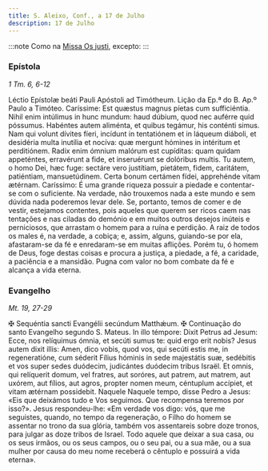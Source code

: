```yaml
---
title: S. Aleixo, Conf., a 17 de Julho
description: 17 de Julho
---
```


:::note
Como na [Missa Os justi](/missal/comum/14confessoresnaopontifices1), excepto:
:::

### Epístola

<em>1 Tm. 6, 6-12</em>

<div class="side-by-side not-content">
  <span>Léctio Epístolæ beáti Pauli Apóstoli ad Timótheum.</span>
  <span>Lição da Ep.ª do B. Ap.º Paulo a Timóteo.</span>
  <span>
    Caríssime: Est quæstus magnus píetas cum sufficiéntia. Nihil enim intúlimus
    in hunc mundum: haud dúbium, quod nec auférre quid póssumus. Habéntes autem
    aliménta, et quibus tegámur, his conténti simus. Nam qui volunt dívites
    fíeri, incídunt in tentatiónem et in láqueum diáboli, et desidéria multa
    inutília et nocíva: quæ mergunt hómines in intéritum et perditiónem. Radix
    enim ómnium malórum est cupíditas: quam quidam appeténtes, erravérunt a
    fide, et inseruérunt se dolóribus multis. Tu autem, o homo Dei, hæc fuge:
    sectáre vero justítiam, pietátem, fidem, caritátem, patiéntiam,
    mansuetúdinem. Certa bonum certámen fídei, apprehénde vitam ætérnam.
  </span>
  <span>
    Caríssimo: É uma grande riqueza possuir a piedade e contentar-se com o
    suficiente. Na verdade, não trouxemos nada a este mundo e sem dúvida nada
    poderemos levar dele. Se, portanto, temos de comer e de vestir, estejamos
    contentes, pois aqueles que querem ser ricos caem nas tentações e nas
    ciladas do demónio e em muitos outros desejos inúteis e perniciosos, que
    arrastam o homem para a ruína e perdição. A raiz de todos os males é, na
    verdade, a cobiça; e, assim, alguns, guiando-se por ela, afastaram-se da fé
    e enredaram-se em muitas aflições. Porém tu, ó homem de Deus, foge destas
    coisas e procura a justiça, a piedade, a fé, a caridade, a paciência e a
    mansidão. Pugna com valor no bom combate da fé e alcança a vida eterna.
  </span>
</div>

### Evangelho

<em>Mt. 19, 27-29</em>

<div class="side-by-side not-content">
  <span>
    <span class="cross text-red-500">✠</span> Sequéntia sancti Evangélii
    secúndum Matthǽum.
  </span>
  <span>
    <span class="cross text-red-500">✠</span> Continuação do santo Evangelho
    segundo S. Mateus.
  </span>
  <span>
    In illo témpore: Dixit Petrus ad Jesum: Ecce, nos relíquimus ómnia, et
    secúti sumus te: quid ergo erit nobis? Jesus autem dixit illis: Amen, dico
    vobis, quod vos, qui secúti estis me, in regeneratióne, cum séderit Fílius
    hóminis in sede majestátis suæ, sedébitis et vos super sedes duódecim,
    judicántes duódecim tribus Israël. Et omnis, qui relíquerit domum, vel
    fratres, aut soróres, aut patrem, aut matrem, aut uxórem, aut fílios, aut
    agros, propter nomen meum, céntuplum accípiet, et vitam ætérnam possidebit.
  </span>
  <span>
    Naquele Naquele tempo, disse Pedro a Jesus: «Eis que deixámos tudo e Vos
    seguimos. Que recompensa teremos por isso?». Jesus respondeu-lhe: «Em
    verdade vos digo: vós, que me seguistes, quando, no tempo da regeneração, o
    Filho do homem se assentar no trono da sua glória, também vos assentareis
    sobre doze tronos, para julgar as doze tribos de Israel. Todo aquele que
    deixar a sua casa, ou os seus irmãos, ou os seus campos, ou o seu pai, ou a
    sua mãe, ou a sua mulher por causa do meu nome receberá o cêntuplo e
    possuirá a vida eterna».
  </span>
</div>
